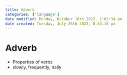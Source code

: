 ```yaml
---
title: Adverb
categories: ['language']
date modified: Monday, October 10th 2022, 2:02:34 pm
date created: Tuesday, July 26th 2022, 8:33:15 pm
---
```


# Adverb
- Properties of verbs
- slowly, frequently, nally



